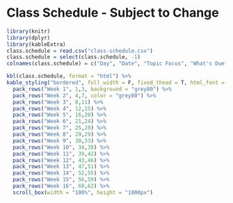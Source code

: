 # Class Schedule - Subject to Change

```r
library(knitr)
library(dplyr)
library(kableExtra)
class.schedule = read.csv("class-schedule.csv")
class.schedule = select(class.schedule, -1)
colnames(class.schedule) = c("Day", "Date", "Topic Focus", "What's Due?", "Suggested Readings - Brady and Weil 4th ed", "Lab Unit")

kbl(class.schedule, format = "html") %>%
kable_styling("bordered", full_width = F, fixed_thead = T, html_font = "arial") %>%
  pack_rows("Week 1", 1,3, background = "grey80") %>%
  pack_rows("Week 2", 4,7, color = "grey80") %>%
  pack_rows("Week 3", 8,11) %>%
  pack_rows("Week 4", 12,15) %>%
  pack_rows("Week 5", 16,20) %>%
  pack_rows("Week 6", 21,24) %>%
  pack_rows("Week 7", 25,28) %>%
  pack_rows("Week 8", 29,29) %>%
  pack_rows("Week 9", 30,33) %>%
  pack_rows("Week 10", 34,38) %>%
  pack_rows("Week 11", 39,42) %>%
  pack_rows("Week 12", 43,46) %>%
  pack_rows("Week 13", 47,51) %>%
  pack_rows("Week 14", 52,55) %>%
  pack_rows("Week 15", 56,59) %>%
  pack_rows("Week 16", 60,62) %>%
  scroll_box(width = "100%", height = "1000px")
```
